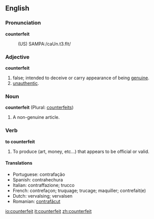 ==English==

===Pronunciation===

'''counterfeit'''
:(US) SAMPA:/caUn.t3.fIt/

===Adjective===
'''counterfeit'''

# false; intended to deceive or carry appearance of being [[genuine]].
# [[unauthentic]].

===Noun===
'''counterfeit''' (Plural: [[counterfeits]])

# A non-genuine article.

===Verb===
'''to counterfeit'''

# To produce (art, money, etc...) that appears to be official or valid.

===='''Translations'''====
* Portuguese: contrafação
* Spanish: contrahechura
* Italian: contraffazione; trucco
* French: contrefaçon; truquage; trucage; maquiller; contrefait(e)
* Dutch: vervalsing; vervalsen
* Romanian: [[contrafăcut]]

[[io:counterfeit]]
[[it:counterfeit]]
[[zh:counterfeit]]